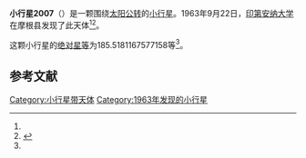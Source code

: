 {{Infobox planet
| bgcolour = #FFFFC0
| name = 2007 McCuskey
| symbol = 
| image = 
| caption = 
| discovery = yes
| discovery_ref = 
| discoverer = [[印第安纳大学|印第安纳大学]]
| discovery_site = [[摩根县|摩根县]] 
| discovered = 1963年9月22日
| designations = yes
| mp_name = 
| named_after = 
| alt_names = 1963 SQ/ 1936 HP / 1941 SW1 / 1943 EL / 1947 GE / 1951 LV / 1952 SB1 / 1952 UR1 / 1958 GB / 1963 TL / 1963 VC / 1965 CA / 1965 CC / 1966 OB / 1969 EC1 / 1970 QD1 / A921 EK
| mp_category = [[主带小行星|主带小行星]]
| orbit_ref = <ref name="a">[http://ssd.jpl.nasa.gov/sbdb.cgi?sstr=2007 2007 McCuskey] {{Wayback|url=http://ssd.jpl.nasa.gov/sbdb.cgi?sstr=2007 |date=20210225013223 }}，小行星數據庫瀏覽器（JPL Small-Body Database Browser）－[[美国国家航空航天局|美国国家航空航天局]]喷气推进实验室</ref>
| epoch = 2456400.5 (2013年4月18日更新)
| aphelion = {{convert|2.656850434415316|AU|km|3|abbr=on|lk=out}}
| perihelion = {{convert|2.110966379175004|AU|km|3|abbr=on}}
| semimajor = {{convert|2.38390840679516|AU|km|3|abbr=on}}
| eccentricity = 0.114493504
| period = 1344.413221 [[日|日]]<br />3.68[[儒略年|儒略年]]
| avg_speed = 
| inclination = 3.042671049240214
| asc_node = 17.05837462158043
| mean_anomaly = 
| arg_peri = 185.5181167577158
| satellites = 
| physical_characteristics = yes
| dimensions = 
| mass = 
| density = 
| surface_grav = 
| escape_velocity = 
| sidereal_day = 
| axial_tilt = 
| pole_ecliptic_lat = 
| pole_ecliptic_lon = 
| albedo = 
| temperatures= 
| temp_name1 = 
| mean_temp_1 = 
| max_temp_1 = 
| temp_name2 = 
| max_temp_2 = 
| spectral_type = 
| abs_magnitude = 185.5181167577158
}}

'''小行星2007'''（{{lang-en|2007 McCuskey}}）是一颗围绕[[太阳|太阳]][[公转|公转]]的[[小行星|小行星]]。1963年9月22日，[[印第安纳大学|印第安纳大学]]在摩根县发现了此天体<ref name="a" /><ref>{{cite news|title=小行星列表|url=http://cfa-www.harvard.edu/iau/lists/NumberedMPs.txt|accessdate=2013-07-08|newspaper=哈佛大学|archive-date=2008-05-17|archive-url=https://web.archive.org/web/20080517010638/http://cfa-www.harvard.edu/iau/lists/NumberedMPs.txt|dead-url=no}}</ref>。

这颗小行星的[[绝对星等|绝对星等]]为185.5181167577158等<ref name="a" />。

==参考文献==
{{reflist}}
{{Minor Planet Number|[[小行星2006|小行星2006]]|[[小行星2008|小行星2008]]}}

{{小天体}}

[[Category:小行星带天体|Category:小行星带天体]]
[[Category:1963年发现的小行星|Category:1963年发现的小行星]]

{{asteroid-stub}}